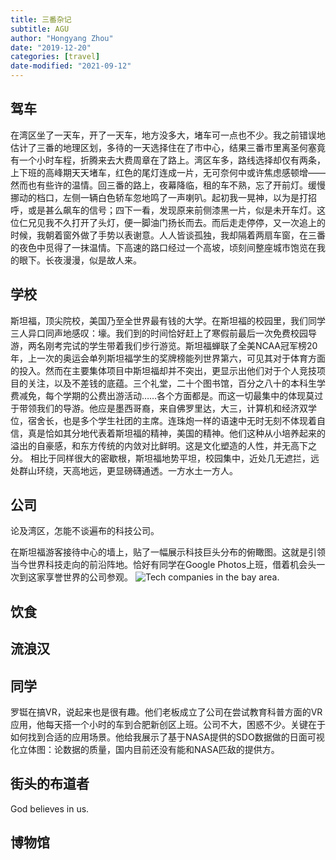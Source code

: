 ```yaml
---
title: 三番杂记
subtitle: AGU
author: "Hongyang Zhou"
date: "2019-12-20"
categories: [travel]
date-modified: "2021-09-12"
---
```


## 驾车

在湾区坐了一天车，开了一天车，地方没多大，堵车可一点也不少。我之前错误地估计了三番的地理区划，多待的一天选择住在了市中心，结果三番市里离圣何塞竟有一个小时车程，折腾来去大费周章在了路上。湾区车多，路线选择却仅有两条，上下班的高峰期天天堵车，红色的尾灯连成一片，无可奈何中或许焦虑感顿增——然而也有些许的温情。回三番的路上，夜幕降临，租的车不熟，忘了开前灯。缓慢挪动的档口，左侧一辆白色轿车忽地鸣了一声喇叭。起初我一晃神，以为是打招呼，或是甚么飙车的信号；四下一看，发现原来前侧漆黑一片，似是未开车灯。这位仁兄见我不久打开了头灯，便一脚油门扬长而去。而后走走停停，又一次追上的时候，我朝着窗外做了手势以表谢意。人人皆谈孤独，我却隔着两扇车窗，在三番的夜色中觅得了一抹温情。下高速的路口经过一个高坡，顷刻间整座城市饱览在我的眼下。长夜漫漫，似是故人来。

## 学校

斯坦福，顶尖院校，美国乃至全世界最有钱的大学。在斯坦福的校园里，我们同学三人异口同声地感叹：壕。我们到的时间恰好赶上了寒假前最后一次免费校园导游，两名刚考完试的学生带着我们步行游览。斯坦福蝉联了全美NCAA冠军榜20年，上一次的奥运会单列斯坦福学生的奖牌榜能列世界第六，可见其对于体育方面的投入。然而在主要集体项目中斯坦福却并不突出，更显示出他们对于个人竞技项目的关注，以及不差钱的底蕴。三个礼堂，二十个图书馆，百分之八十的本科生学费减免，每个学期的公费出游活动……各个方面都是。而这一切最集中的体现莫过于带领我们的导游。他应是墨西哥裔，来自佛罗里达，大三，计算机和经济双学位，宿舍长，也是多个学生社团的主席。连珠炮一样的语速中无时无刻不体现着自信，真是恰如其分地代表着斯坦福的精神，美国的精神。他们这种从小培养起来的溢出的自豪感，和东方传统的内敛对比鲜明。这是文化塑造的人性，并无高下之分。
相比于同样很大的密歇根，斯坦福地势平坦，校园集中，近处几无遮拦，远处群山环绕，天高地远，更显磅礴通透。一方水土一方人。

## 公司

论及湾区，怎能不谈遍布的科技公司。

在斯坦福游客接待中心的墙上，贴了一幅展示科技巨头分布的俯瞰图。这就是引领当今世界科技走向的前沿阵地。恰好有同学在Google Photos上班，借着机会头一次到这家享誉世界的公司参观。
![Tech companies in the bay area.](silicon-valley.jpg)

## 饮食

## 流浪汉

## 同学

罗铤在搞VR，说起来也是很有趣。他们老板成立了公司在尝试教育科普方面的VR应用，他每天搭一个小时的车到合肥新创区上班。公司不大，困惑不少。关键在于如何找到合适的应用场景。他给我展示了基于NASA提供的SDO数据做的日面可视化立体图：论数据的质量，国内目前还没有能和NASA匹敌的提供方。

## 街头的布道者

God believes in us.

## 博物馆